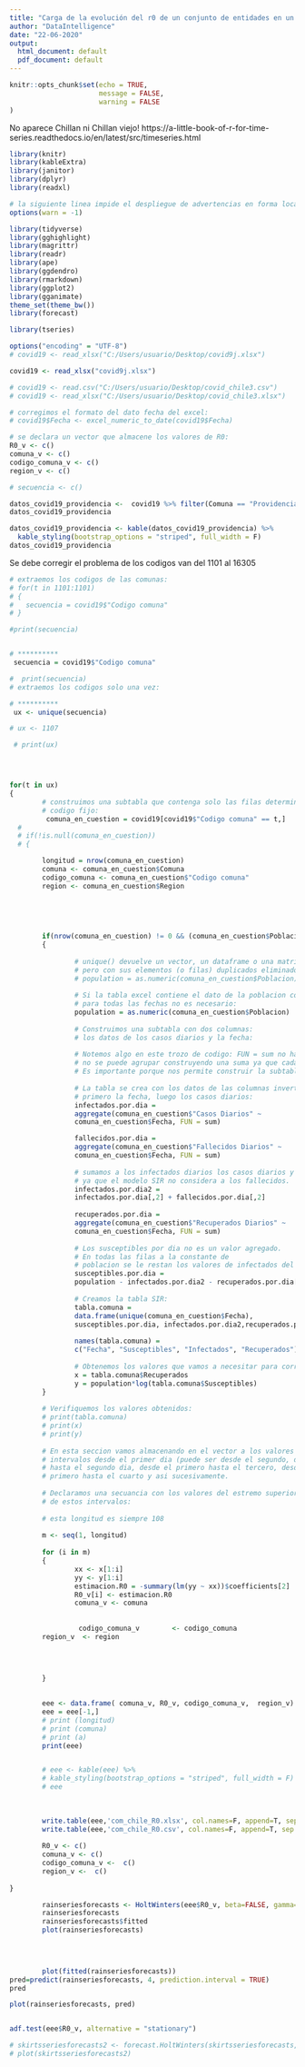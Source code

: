```yaml
---
title: "Carga de la evolución del r0 de un conjunto de entidades en un csv"
author: "DataIntelligence"
date: "22-06-2020"
output:
  html_document: default
  pdf_document: default
---
```


```r
knitr::opts_chunk$set(echo = TRUE,
                      message = FALSE,
                      warning = FALSE
)
```
No aparece Chillan ni Chillan viejo!
https://a-little-book-of-r-for-time-series.readthedocs.io/en/latest/src/timeseries.html

```r
library(knitr)
library(kableExtra)
library(janitor)
library(dplyr)
library(readxl)

# la siguiente linea impide el despliegue de advertencias en forma local:
options(warn = -1)

library(tidyverse)
library(gghighlight)
library(magrittr)
library(readr)
library(ape)
library(ggdendro)
library(rmarkdown)
library(ggplot2)
library(gganimate)
theme_set(theme_bw()) 
library(forecast)

library(tseries)
```
```r

options("encoding" = "UTF-8")
# covid19 <- read_xlsx("C:/Users/usuario/Desktop/covid9j.xlsx")

covid19 <- read_xlsx("covid9j.xlsx")

# covid19 <- read.csv("C:/Users/usuario/Desktop/covid_chile3.csv")
# covid19 <- read_xlsx("C:/Users/usuario/Desktop/covid_chile3.xlsx")

# corregimos el formato del dato fecha del excel:
# covid19$Fecha <- excel_numeric_to_date(covid19$Fecha)

# se declara un vector que almacene los valores de R0:
R0_v <- c()
comuna_v <- c()
codigo_comuna_v <- c()
region_v <- c()

# secuencia <- c()

datos_covid19_providencia <-  covid19 %>% filter(Comuna == "Providencia")
datos_covid19_providencia

datos_covid19_providencia <- kable(datos_covid19_providencia) %>%
  kable_styling(bootstrap_options = "striped", full_width = F)
datos_covid19_providencia
```


Se debe corregir el problema de los codigos
van del 1101 al 16305


```r

# extraemos los codigos de las comunas:
# for(t in 1101:1101)
# {
#   secuencia = covid19$"Codigo comuna"
# }

#print(secuencia)


# **********
 secuencia = covid19$"Codigo comuna"

#  print(secuencia)
# extraemos los codigos solo una vez:

# **********
 ux <- unique(secuencia)

# ux <- 1107

 # print(ux)




for(t in ux)
{
        # construimos una subtabla que contenga solo las filas determinadas por un 
        # codigo fijo:
         comuna_en_cuestion = covid19[covid19$"Codigo comuna" == t,] 
  #        
  # if(!is.null(comuna_en_cuestion))
  # {

        longitud = nrow(comuna_en_cuestion)
        comuna <- comuna_en_cuestion$Comuna 
        codigo_comuna <- comuna_en_cuestion$"Codigo comuna" 
        region <- comuna_en_cuestion$Region

        
        
        
        
        if(nrow(comuna_en_cuestion) != 0 && (comuna_en_cuestion$Poblacion != 0 ))
        {          
                
                # unique() devuelve un vector, un dataframe o una matriz como x,
                # pero con sus elementos (o filas) duplicados eliminados.
                # population = as.numeric(comuna_en_cuestion$Poblacion) %>% unique()
                
                # Si la tabla excel contiene el dato de la poblacion constante
                # para todas las fechas no es necesario:
                population = as.numeric(comuna_en_cuestion$Poblacion)
                
                # Construimos una subtabla con dos columnas: 
                # los datos de los casos diarios y la fecha:
                
                # Notemos algo en este trozo de codigo: FUN = sum no hace nada porque 
                # no se puede agrupar construyendo una suma ya que cada fecha es unica. 
                # Es importante porque nos permite construir la subtabla que necesitamos:
                
                # La tabla se crea con los datos de las columnas invertidos: 
                # primero la fecha, luego los casos diarios:
                infectados.por.dia = 
                aggregate(comuna_en_cuestion$"Casos Diarios" ~ 
                comuna_en_cuestion$Fecha, FUN = sum)

                fallecidos.por.dia = 
                aggregate(comuna_en_cuestion$"Fallecidos Diarios" ~ 
                comuna_en_cuestion$Fecha, FUN = sum)
                
                # sumamos a los infectados diarios los casos diarios y los fallecidos, 
                # ya que el modelo SIR no considera a los fallecidos.
                infectados.por.dia2 = 
                infectados.por.dia[,2] + fallecidos.por.dia[,2]
                
                recuperados.por.dia = 
                aggregate(comuna_en_cuestion$"Recuperados Diarios" ~
                comuna_en_cuestion$Fecha, FUN = sum)
                
                # Los susceptibles por dia no es un valor agregado. 
                # En todas las filas a la constante de                  
                # poblacion se le restan los valores de infectados del dia y los                             # recuperados del dia:
                susceptibles.por.dia = 
                population - infectados.por.dia2 - recuperados.por.dia[,2]
                
                # Creamos la tabla SIR:
                tabla.comuna = 
                data.frame(unique(comuna_en_cuestion$Fecha), 
                susceptibles.por.dia, infectados.por.dia2,recuperados.por.dia[,2])
                
                names(tabla.comuna) = 
                c("Fecha", "Susceptibles", "Infectados", "Recuperados")
                
                # Obtenemos los valores que vamos a necesitar para correr nuestras                          # regresiones lineales para obtener R0:
                x = tabla.comuna$Recuperados
                y = population*log(tabla.comuna$Susceptibles)
        }
        
        # Verifiquemos los valores obtenidos:
        # print(tabla.comuna)
        # print(x)
        # print(y)
        
        # En esta seccion vamos almacenando en el vector a los valores de r0 en 
        # intervalos desde el primer dia (puede ser desde el segundo, da lo mismo) 
        # hasta el segundo dia, desde el primero hasta el tercero, desde el 
        # primero hasta el cuarto y asi sucesivamente.
        
        # Declaramos una secuancia con los valores del estremo superior 
        # de estos intervalos:
        
        # esta longitud es siempre 108
        
        m <- seq(1, longitud)
        
        for (i in m) 
        {
                xx <- x[1:i]
                yy <- y[1:i]
                estimacion.R0 = -summary(lm(yy ~ xx))$coefficients[2]
                R0_v[i] <- estimacion.R0
                comuna_v <- comuna
                
                
                 codigo_comuna_v        <- codigo_comuna
        region_v  <- region


                
                
        }
        
        
        eee <- data.frame( comuna_v, R0_v, codigo_comuna_v,  region_v)
        eee = eee[-1,]
        # print (longitud)
        # print (comuna)
        # print (a)
        print(eee)


        # eee <- kable(eee) %>%
        # kable_styling(bootstrap_options = "striped", full_width = F)
        # eee
        
        
        
        write.table(eee,'com_chile_R0.xlsx', col.names=F, append=T, sep = ",")
        write.table(eee,'com_chile_R0.csv', col.names=F, append=T, sep = ",")
                
        R0_v <- c()
        comuna_v <- c()
        codigo_comuna_v <-  c()
        region_v <-  c()
       
}
```

```r
        rainseriesforecasts <- HoltWinters(eee$R0_v, beta=FALSE, gamma=FALSE)
        rainseriesforecasts
        rainseriesforecasts$fitted
        plot(rainseriesforecasts)
        

        
```   

```r

        plot(fitted(rainseriesforecasts))
pred=predict(rainseriesforecasts, 4, prediction.interval = TRUE)
pred

plot(rainseriesforecasts, pred)


adf.test(eee$R0_v, alternative = "stationary")

# skirtsseriesforecasts2 <- forecast.HoltWinters(skirtsseriesforecasts, h=5)
# plot(skirtsseriesforecasts2)
```












